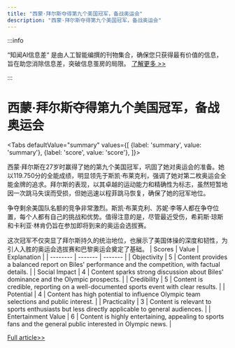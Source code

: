 ```yaml
---
title: "西蒙·拜尔斯夺得第九个美国冠军，备战奥运会"
description: "西蒙·拜尔斯夺得第九个美国冠军，备战奥运会"
---
```



:::info

“知闻AI信息差“ 是由人工智能编撰的刊物集合，确保您只获得最有价值的信息，旨在助您消除信息差，突破信息茧房的局限。  [了解更多 >>](/)

:::

# 西蒙·拜尔斯夺得第九个美国冠军，备战奥运会


<Tabs
	defaultValue="summary"
	values={[
	{label: 'summary', value: 'summary'},
	{label: 'score', value: 'score'},
]}>
<TabItem value="summary">


西蒙·拜尔斯在27岁时赢得了她的第九个美国冠军，巩固了她对奥运会的准备。她以119.750分的全能成绩，明显领先于斯凯·布莱克利，强调了她对第二枚奥运会全能金牌的追求。拜尔斯的表现，以其卓越的运动能力和精确性为标志，虽然短暂地因一次跳马失误而受损，但她迅速以程菲跳马恢复，确保了她的冠军地位。

争夺剩余美国队名额的竞争非常激烈。斯凯·布莱克利、苏妮·李等人都在争夺位置，每个人都有自己的挑战和优势。值得注意的是，尽管最近受伤，希莉斯·琼斯和卡利亚·林肯仍旨在参加即将到来的奥运会选拔赛。

这次冠军不仅突显了拜尔斯持久的统治地位，也展示了美国体操的深度和韧性，为引人入胜的奥运会选拔赛和巴黎奥运会奠定了基础。
</TabItem>
<TabItem value="score">
	| Scores     | Value   | Explanation |
	| -------- | ------- | ------- |
	| Objectivity  | 5    | Content provides a balanced report on Biles' performance and the competition, with factual details.    |
	| Social Impact | 4     | Content sparks strong discussion about Biles' dominance and the Olympic prospects.    |
	| Credibility    | 5    | Content is credible, reporting on a well-documented sports event with clear results.    |
	| Potential    | 4    | Content has high potential to influence Olympic team selections and public interest.    |
	| Practicality    | 3    | Content is relevant to sports enthusiasts but less directly applicable to general audiences.    |
	| Entertainment Value    | 6    | Content is highly entertaining, appealing to sports fans and the general public interested in Olympic news.    |
</TabItem>
</Tabs>

[Full article>>](https://apnews.com/article/simone-biles-gymnastics-paris-olympics-ee35d8671238d511467e794c97eaad47)
